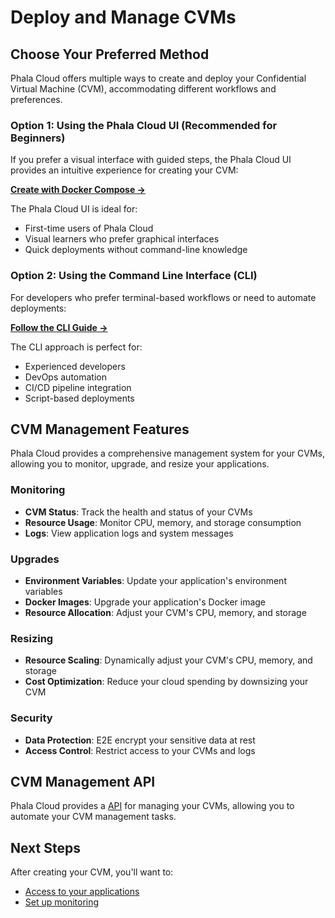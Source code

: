 # Deploy and Manage CVMs

## Choose Your Preferred Method

Phala Cloud offers multiple ways to create and deploy your Confidential Virtual Machine (CVM), accommodating different workflows and preferences.

### Option 1: Using the Phala Cloud UI (Recommended for Beginners)

If you prefer a visual interface with guided steps, the Phala Cloud UI provides an intuitive experience for creating your CVM:

[**Create with Docker Compose →**](/phala-cloud/phala-cloud-user-guides/create-cvm/create-with-docker-compose)

The Phala Cloud UI is ideal for:

* First-time users of Phala Cloud
* Visual learners who prefer graphical interfaces
* Quick deployments without command-line knowledge

### Option 2: Using the Command Line Interface (CLI)

For developers who prefer terminal-based workflows or need to automate deployments:

[**Follow the CLI Guide →**](/phala-cloud/phala-cloud-user-guides/advanced-deployment-options/start-from-cloud-cli)

The CLI approach is perfect for:

* Experienced developers
* DevOps automation
* CI/CD pipeline integration
* Script-based deployments

## CVM Management Features

Phala Cloud provides a comprehensive management system for your CVMs, allowing you to monitor, upgrade, and resize your applications.

### Monitoring

* **CVM Status**: Track the health and status of your CVMs
* **Resource Usage**: Monitor CPU, memory, and storage consumption
* **Logs**: View application logs and system messages

### Upgrades

* **Environment Variables**: Update your application's environment variables
* **Docker Images**: Upgrade your application's Docker image
* **Resource Allocation**: Adjust your CVM's CPU, memory, and storage

### Resizing

* **Resource Scaling**: Dynamically adjust your CVM's CPU, memory, and storage
* **Cost Optimization**: Reduce your cloud spending by downsizing your CVM

### Security

* **Data Protection**: E2E encrypt your sensitive data at rest
* **Access Control**: Restrict access to your CVMs and logs

## CVM Management API

Phala Cloud provides a [API](https://cloud-api.phala.network/docs) for managing your CVMs, allowing you to automate your CVM management tasks.

## Next Steps

After creating your CVM, you'll want to:

* [Access to your applications](/phala-cloud/phala-cloud-user-guides/building-with-tee/access-your-applications)
* [Set up monitoring](/phala-cloud/phala-cloud-user-guides/create-cvm/debugging-and-analyzing-logs/check-logs)
